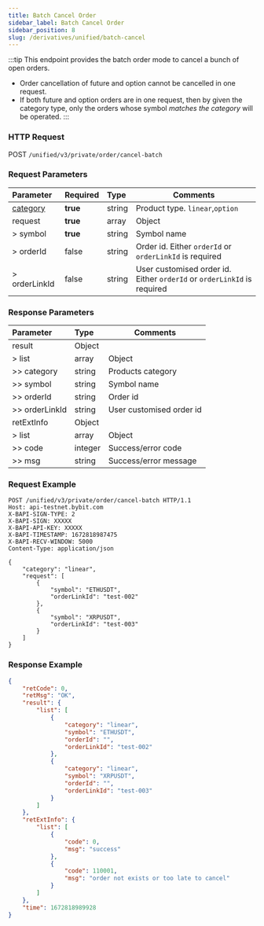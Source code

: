 ```yaml
---
title: Batch Cancel Order
sidebar_label: Batch Cancel Order
sidebar_position: 8
slug: /derivatives/unified/batch-cancel
---
```



:::tip
This endpoint provides the batch order mode to cancel a bunch of open orders.
- Order cancellation of future and option cannot be cancelled in one request.
- If both future and option orders are in one request, then by given the category type, only the orders whose
symbol _matches the category_ will be operated.
:::

### HTTP Request
POST `/unified/v3/private/order/cancel-batch`

### Request Parameters
| Parameter | Required | Type | Comments|
|:----- |:-------|:-----|------ |
|[category](../enum#category) |**true** |string |Product type. `linear`,`option` |
|request |**true** |array |Object |
|> symbol |**true** |string |Symbol name |
|> orderId |false |string |Order id. Either `orderId` or `orderLinkId` is required |
|> orderLinkId |false |string |User customised order id. Either `orderId` or `orderLinkId` is required |

### Response Parameters
| Parameter | Type | Comments|
|:----- |:-----|----- |
|result |Object | |
|> list |array |Object |
|>> category |string |Products category |
|>> symbol |string |Symbol name |
|>> orderId |string |Order id |
|>> orderLinkId |string |User customised order id |
|retExtInfo |Object | |
|> list |array |Object |
|>> code |integer |Success/error code |
|>> msg |string |Success/error message |

### Request Example

```http
POST /unified/v3/private/order/cancel-batch HTTP/1.1
Host: api-testnet.bybit.com
X-BAPI-SIGN-TYPE: 2
X-BAPI-SIGN: XXXXX
X-BAPI-API-KEY: XXXXX
X-BAPI-TIMESTAMP: 1672818987475
X-BAPI-RECV-WINDOW: 5000
Content-Type: application/json

{
    "category": "linear",
    "request": [
        {
            "symbol": "ETHUSDT",
            "orderLinkId": "test-002"
        },
        {
            "symbol": "XRPUSDT",
            "orderLinkId": "test-003"
        }
    ]
}

```

### Response Example

```json
{
    "retCode": 0,
    "retMsg": "OK",
    "result": {
        "list": [
            {
                "category": "linear",
                "symbol": "ETHUSDT",
                "orderId": "",
                "orderLinkId": "test-002"
            },
            {
                "category": "linear",
                "symbol": "XRPUSDT",
                "orderId": "",
                "orderLinkId": "test-003"
            }
        ]
    },
    "retExtInfo": {
        "list": [
            {
                "code": 0,
                "msg": "success"
            },
            {
                "code": 110001,
                "msg": "order not exists or too late to cancel"
            }
        ]
    },
    "time": 1672818989928
}
```